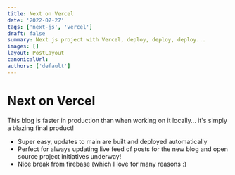 ```yaml
---
title: Next on Vercel
date: '2022-07-27'
tags: ['next-js', 'vercel']
draft: false
summary: Next js project with Vercel, deploy, deploy, deploy...
images: []
layout: PostLayout
canonicalUrl:
authors: ['default']
---
```


# Next on Vercel

This blog is faster in production than when working on it locally... it's simply a blazing final product!

- Super easy, updates to main are built and deployed automatically
- Perfect for always updating live feed of posts for the new blog and open source project initiatives underway!
- Nice break from firebase (which I love for many reasons :)
